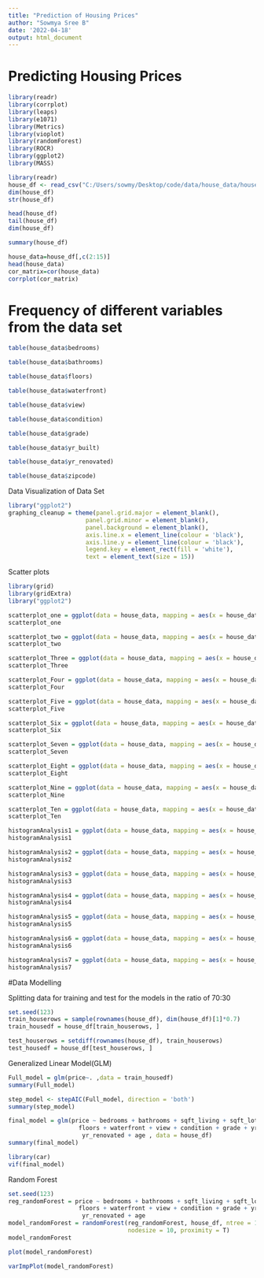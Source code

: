 ---
title: "Prediction of Housing Prices"
author: "Sowmya Sree B"
date: '2022-04-18'
output: html_document
---

# **Predicting Housing Prices**

```{r, include=FALSE}
library(readr)
library(corrplot)
library(leaps)
library(e1071)
library(Metrics)
library(vioplot)
library(randomForest)
library(ROCR)
library(ggplot2)
library(MASS)
```

```{r, include=FALSE}
library(readr)
house_df <- read_csv("C:/Users/sowmy/Desktop/code/data/house_data/housesData.csv")
dim(house_df)
str(house_df)
```

```{r}
head(house_df)
tail(house_df)
dim(house_df)
```

```{r}
summary(house_df)
```

```{r}
house_data=house_df[,c(2:15)]
head(house_data)
cor_matrix=cor(house_data)
corrplot(cor_matrix)
```

# **Frequency of different variables from the data set**

```{r}
table(house_data$bedrooms)
```

```{r}
table(house_data$bathrooms)
```

```{r}
table(house_data$floors)
```

```{r}
table(house_data$waterfront)
```

```{r}
table(house_data$view)
```

```{r}
table(house_data$condition)
```

```{r}
table(house_data$grade)
```

```{r}
table(house_data$yr_built)
```

```{r}
table(house_data$yr_renovated)
```

```{r}
table(house_data$zipcode)
```

Data Visualization of Data Set

```{r}
library("ggplot2")
graphing_cleanup = theme(panel.grid.major = element_blank(),
                      panel.grid.minor = element_blank(),
                      panel.background = element_blank(),
                      axis.line.x = element_line(colour = 'black'),
                      axis.line.y = element_line(colour = 'black'),
                      legend.key = element_rect(fill = 'white'),
                      text = element_text(size = 15))
```

Scatter plots

```{r include = 'False'}
library(grid)
library(gridExtra)
library("ggplot2")

scatterplot_one = ggplot(data = house_data, mapping = aes(x = house_data$bedrooms, y = house_data$price)) + geom_point() + ggtitle("Scatter Plot Between Price VS Bedrooms") + xlab("Number of bedrooms") + ylab("Price") + geom_smooth(method = 'lm', color = 'red1') + theme(plot.title = element_text(hjust = 0.5)) + graphing_cleanup
scatterplot_one
```

```{r include = 'False'}
scatterplot_two = ggplot(data = house_data, mapping = aes(x = house_data$bathrooms, y = house_data$price)) + geom_point() + ggtitle("Scatter Plot Between Price VS Bathrooms") + xlab("Number of bathrooms") + ylab("Price") + geom_smooth(method = 'lm', color = 'red1') + theme(plot.title = element_text(hjust = 0.5)) + graphing_cleanup
scatterplot_two
```

```{r}
scatterplot_Three = ggplot(data = house_data, mapping = aes(x = house_data$sqft_living, y = house_data$price)) + geom_point() + ggtitle("Scatter Plot Between Price VS Size of living Area") + xlab("Area of living in SqFt") + ylab("Price") + geom_smooth(method = 'lm', color = 'red1') + theme(plot.title = element_text(hjust = 0.5)) + graphing_cleanup
scatterplot_Three
```

```{r}
scatterplot_Four = ggplot(data = house_data, mapping = aes(x = house_data$sqft_lot, y = house_data$price)) + geom_point() + ggtitle("Scatter Plot Between Price VS Size of Lot") + xlab("Area of Lot in SqFt") + ylab("Price") + geom_smooth(method = 'lm', color = 'red1') + theme(plot.title = element_text(hjust = 0.5)) + graphing_cleanup
scatterplot_Four
```

```{r}
scatterplot_Five = ggplot(data = house_data, mapping = aes(x = house_data$floors, y = house_data$price)) + geom_point() + ggtitle("Scatter Plot Between Price VS Number of Floor") + xlab("Number of Floors") + ylab("Price") + geom_smooth(method = 'lm', color = 'red1') + theme(plot.title = element_text(hjust = 0.5)) + graphing_cleanup
scatterplot_Five
```

```{r}
scatterplot_Six = ggplot(data = house_data, mapping = aes(x = house_data$waterfront, y = house_data$price)) + geom_point() + ggtitle("Scatter Plot Between Price VS Waterfront") + xlab("Having waterfront") + ylab("Price") + geom_smooth(method = 'lm', color = 'red1') + theme(plot.title = element_text(hjust = 0.5)) + graphing_cleanup
scatterplot_Six
```

```{r}
scatterplot_Seven = ggplot(data = house_data, mapping = aes(x = house_data$view, y = house_data$price)) + geom_point() + ggtitle("Scatter Plot Between Price VS View") + xlab("Number of view") + ylab("Price") + geom_smooth(method = 'lm', color = 'red1') + theme(plot.title = element_text(hjust = 0.5)) + graphing_cleanup
scatterplot_Seven
```

```{r}
scatterplot_Eight = ggplot(data = house_data, mapping = aes(x = house_data$condition, y = house_data$price)) + geom_point() + ggtitle("Scatter Plot Between Price VS Condition of house") + xlab("rating of condition") + ylab("Price") + geom_smooth(method = 'lm', color = 'red1') + theme(plot.title = element_text(hjust = 0.5)) + graphing_cleanup
scatterplot_Eight
```

```{r}
scatterplot_Nine = ggplot(data = house_data, mapping = aes(x = house_data$grade, y = house_data$price)) + geom_point() + ggtitle("Scatter Plot Between Price VS Grade") + xlab("Rating of Grade") + ylab("Price") + geom_smooth(method = 'lm', color = 'red1') + theme(plot.title = element_text(hjust = 0.5)) + graphing_cleanup
scatterplot_Nine
```

```{r}
scatterplot_Ten = ggplot(data = house_data, mapping = aes(x = house_data$sqft_above, y = house_data$price)) + geom_point() + ggtitle("Scatter Plot Between Price VS SqFt_Above") + xlab("Sqft_above") + ylab("Price") + geom_smooth(method = 'lm', color = 'red1') + theme(plot.title = element_text(hjust = 0.5)) + graphing_cleanup
scatterplot_Ten
```

```{r}
histogramAnalysis1 = ggplot(data = house_data, mapping = aes(x = house_data$price)) + ggtitle(("Histogram of House prices")) + xlab("Prices of houses") + geom_histogram(fill = "#5DF0AE") + graphing_cleanup
histogramAnalysis1
```

```{r}
histogramAnalysis2 = ggplot(data = house_data, mapping = aes(x = house_data$bedrooms)) + xlab("Number of Bedrroms") + ggtitle(("Histogram of quantity of Bedrooms")) +  geom_histogram(fill = "#937FDB") + graphing_cleanup
histogramAnalysis2
```

```{r}
histogramAnalysis3 = ggplot(data = house_data, mapping = aes(x = house_data$waterfront)) + ggtitle(("Histogram of waterfront")) + xlab("waterfront") + geom_histogram(fill = "#1B9AF5") + graphing_cleanup
histogramAnalysis3
```

```{r}
histogramAnalysis4 = ggplot(data = house_data, mapping = aes(x = house_data$yr_built)) + ggtitle(("Histogram of year built")) + xlab("Year house built") + geom_histogram(fill = "#E6A395") + graphing_cleanup
histogramAnalysis4
```

```{r}
histogramAnalysis5 = ggplot(data = house_data, mapping = aes(x = house_data$bathrooms)) + ggtitle(("Histogram of bathrooms")) + xlab("number of bathrooms") + geom_histogram(fill = "#E6B647") + graphing_cleanup
histogramAnalysis5
```

```{r}
histogramAnalysis6 = ggplot(data = house_data, mapping = aes(x = house_data$floors)) + ggtitle(("Histogram of floors/levels")) + xlab("number of floors/levels") + geom_histogram(fill = "#F5477D") + graphing_cleanup
histogramAnalysis6
```

```{r}
histogramAnalysis7 = ggplot(data = house_data, mapping = aes(x = house_data$grade)) + ggtitle(("Histogram of rating/grade")) + xlab("rating of house") + geom_histogram(fill = "#52477D") + graphing_cleanup
histogramAnalysis7
```

#Data Modelling

Splitting data for training and test for the models in the ratio of 70:30

```{r}
set.seed(123)
train_houserows = sample(rownames(house_df), dim(house_df)[1]*0.7)
train_housedf = house_df[train_houserows, ]

test_houserows = setdiff(rownames(house_df), train_houserows)
test_housedf = house_df[test_houserows, ]
```

Generalized Linear Model(GLM)

```{r}
Full_model = glm(price~. ,data = train_housedf)
summary(Full_model)
```

```{r}
step_model <- stepAIC(Full_model, direction = 'both')
summary(step_model)
```

```{r}
final_model = glm(price ~ bedrooms + bathrooms + sqft_living + sqft_lot + 
                    floors + waterfront + view + condition + grade + yr_built + 
                     yr_renovated + age , data = house_df)
summary(final_model)
```

```{r}
library(car)
vif(final_model)
```

Random Forest

```{r}
set.seed(123)
reg_randomForest = price ~ bedrooms + bathrooms + sqft_living + sqft_lot + 
                    floors + waterfront + view + condition + grade + yr_built + 
                     yr_renovated + age
model_randomForest = randomForest(reg_randomForest, house_df, ntree = 100,
                                  nodesize = 10, proximity = T) 
model_randomForest
```

```{r}
plot(model_randomForest)
```

```{r}
varImpPlot(model_randomForest)
```
